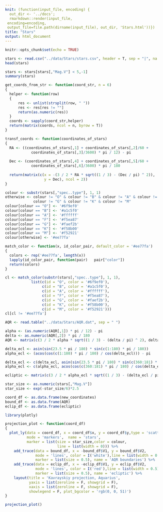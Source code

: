 ```yaml
---
knit: (function(input_file, encoding) {
  out_dir <- '../docs';
  rmarkdown::render(input_file,
 encoding=encoding,
 output_file=file.path(dirname(input_file), out_dir, 'Stars.html'))})
title: "Stars"
output: html_document
---
```


```r
knitr::opts_chunk$set(echo = TRUE)
```

```r
stars <- read.csv("../data/Stars/stars.csv", header = T, sep = "|", na.strings = "~")
head(stars)
```

```r
stars <- stars[stars[,"Mag.V"] < 5,-1]
summary(stars)
```

```r
get_coords_from_str <- function(coord_str, n = 6) 
{
  helper <- function(row)
  { 
      res <- unlist(strsplit(row, " "))
      res <- res[res != ""]
      return(as.numeric(res))
  }
  coords <- sapply(coord_str,helper)
  return(matrix(coords, ncol = n, byrow = T))
}

transf_coords <- function(coordinates_of_stars) 
{
  RA <- ((coordinates_of_stars[,1] + coordinates_of_stars[,2]/60 + 
            coordinates_of_stars[,3]/3600) * pi / 12) - pi
  
  Dec <- (coordinates_of_stars[,4] + coordinates_of_stars[,5]/60 +
            coordinates_of_stars[,6]/3600) * pi / 180 
  
  return(matrix(c(x = -(3 / 2 * RA * sqrt((1 / 3) - (Dec / pi) ^ 2)),
                  y = Dec), ncol = 2))
}
```


```r
colour <- substr(stars[,"spec..type"], 1, 1)
otherwise <- colour != "O" & colour != "B" & colour != "A" & colour != "F" &
             colour != "G" & colour != "K" & colour != "M"
colour[colour == "O"] <- '#6f9ef0'
colour[colour == "B"] <- '#a1c5f0'
colour[colour == "A"] <- '#ffffff'
colour[colour == "F"] <- '#f5ea87'
colour[colour == "G"] <- '#faef2b'
colour[colour == "K"] <- '#f58b00'
colour[colour == "M"] <- '#f52921'
colour[otherwise] <- '#ee77fa'

match_color <- function(x, id_color_pair, default_color = '#ee77fa') 
{
  colors <- rep('#ee77fa', length(x))
  lapply(id_color_pair, function(pair)   pair["color"])
  return(colors)
}

cl <- match_color(substr(stars[,"spec..type"], 1, 1),
            list(c(id = "O", color = '#6f9ef0'),
                 c(id = "B", color = '#a1c5f0'),
                 c(id = "A", color = '#ffffff'),
                 c(id = "F", color = '#f5ea87'),
                 c(id = "G", color = '#faef2b'),
                 c(id = "K", color = '#f58b00'),
                 c(id = "M", color = '#f52921')))
cl[cl != '#ee77fa']
```


```r
AQR <- read.table("../data/Stars/AQR.dat", sep = " ")

alpha <- (as.numeric(AQR[,1]) * pi / 12) - pi
delta <- as.numeric(AQR[,2]) * pi / 180
AQR <- matrix(c(3 / 2 * alpha * sqrt((1 / 3) - (delta / pi) ^ 2), delta), ncol = 2)

delta_ecl <- asin(sin(23.5 * pi / 180) * sin(c(1:180) * pi / 180))
alpha_ecl <- (acos(cos(c(1:180) * pi / 180) / cos(delta_ecl))) - pi 

delta_ecl <- c(delta_ecl, asin(sin(23.5 * pi / 180) * sin(c(360:181) * pi / 180)))
alpha_ecl <- c(alpha_ecl, acos(cos(c(360:181) * pi / 180) / cos(delta_ecl[181:360])))

ecliptic <- matrix(c(3 / 2 * alpha_ecl * sqrt((1 / 3) - (delta_ecl / pi) ^ 2), delta_ecl), ncol = 2)

star_size <- as.numeric(stars[,"Mag.V"])
star_size <- exp(-star_size/6)*2.5

coord_df <- as.data.frame(new_coordinates)
bound_df <- as.data.frame(AQR)
eclip_df <- as.data.frame(ecliptic)
```



```r
library(plotly)

projection_plot <- function(coord_df) 
{
  plot_ly(data = coord_df, x = coord_df$x, y = coord_df$y,type = 'scatter',
          mode = 'markers',  name = 'stars',
          marker = list(size = star_size,color = colour,
                        line = list(width = 0))) %>% 
    add_trace(data = bound_df, x = -bound_df$V1, y = bound_df$V2,
              mode = 'lines', color = I('white'),line = list(width = 0.5),
              marker = list(size = 0.5), name = 'AQR boundaries') %>%
    add_trace(data = eclip_df, x = -eclip_df$V1, y = eclip_df$V2, 
              mode = 'lines', color = I('red'),line = list(width = 0.5),
              marker = list(size = 0.5), name = 'ecliptic') %>%
    layout(title = 'Kavrayskiy projection, Aquarius',
           yaxis = list(zeroline = F, showgrid = F),
           xaxis = list(zeroline = F, showgrid = F),
           showlegend = F, plot_bgcolor = 'rgb(0, 0, 51)')
}

projection_plot()
```
